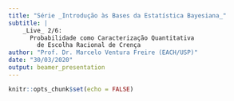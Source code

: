```yaml
---
title: "Série _Introdução às Bases da Estatística Bayesiana_"
subtitle: |
    _Live_ 2/6: 
      Probabilidade como Caracterização Quantitativa 
        de Escolha Racional de Crença
author: "Prof. Dr. Marcelo Ventura Freire (EACH/USP)"
date: "30/03/2020"
output: beamer_presentation
---
```




```r
knitr::opts_chunk$set(echo = FALSE)
```

## 
